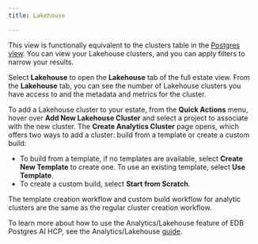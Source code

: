 ```yaml
---
title: Lakehouse

---
```


This view is functionally equivalent to the clusters table in the [Postgres view](postgres.mdx). You can view your Lakehouse clusters, and you can apply filters to narrow your results.

Select **Lakehouse** to open the **Lakehouse** tab of the full estate view. From the **Lakehouse** tab, you can see the number of Lakehouse clusters you have access to and the metadata and metrics for the cluster.

To add a Lakehouse cluster to your estate, from the **Quick Actions** menu, hover over **Add New Lakehouse Cluster** and select a project to associate with the new cluster. The **Create Analytics Cluster** page opens, which offers two ways to add a cluster: build from a template or create a custom build:

-   To build from a template, if no templates are available, select **Create New Template** to create one. To use an existing template, select **Use Template**.
-   To create a custom build, select **Start from Scratch**.

The template creation workflow and custom build workflow for analytic clusters are the same as the regular cluster creation workflow.

To learn more about how to use the Analytics/Lakehouse feature of EDB Postgres AI HCP, see the Analytics/Lakehouse [guide](../../../analytics).
